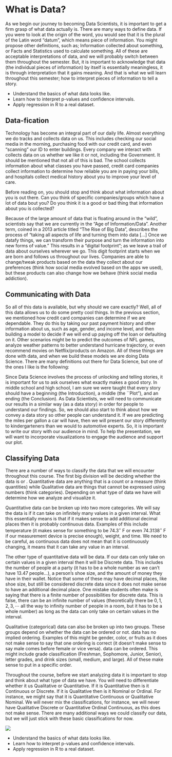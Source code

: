 # What is Data?

As we begin our journey to becoming Data Scientists, it is important to get a firm grasp of what data actually is. There are many ways to define data. If you were to look at the origin of the word, you would see that it is the plural of the Latin word "datum", which means piece of information. You might propose other definitions, such as; Information collected about something, or Facts and Statistics used to calculate something. All of these are acceptable interpretations of data, and we will probably switch between them throughout the semester. But, it is important to acknowledge that data (the individual pieces of information) by itself is essentially meaningless, it is through interpretation that it gains meaning. And that is what we will learn throughout this semester; how to interpret pieces of information to tell a story.

<div class="learning-goals">

  - Understand the basics of what data looks like.
  - Learn how to interpret p-values and confidence intervals.
  - Apply regression in R to a real dataset.
</div>

## Data-fication

Technology has become an integral part of our daily life. Almost everything we do tracks and collects data on us. This includes checking our social media in the morning, purchasing food with our credit card, and even "scanning" our ID to enter buildings. Every company we interact with collects data on us whether we like it or not, including the Government. It should be mentioned that not all of this is bad. The school collects information about what classes you have passed, credit card companies collect information to determine how reliable you are in paying your bills, and hospitals collect medical history about you to improve your level of care.

Before reading on, you should stop and think about what information about you is out there. Can you think of specific companies/groups which have a lot of data bout you? Do you think it is a good or bad thing that information about you is collected?

Because of the large amount of data that is floating around in the "wild", scientists say that we are currently in the "Age of Information/Data". Another term, coined in a 2013 article titled "The Rise of Big Data", describes the process of "taking all aspects of life and turning them into data \[$\dots$\] Once we datafy things, we can transform their purpose and turn the information into new forms of value." This results in a “digital footprint”; as we leave a trail of data about ourselves wherever we go. This digit footprint starts when we are born and follows us throughout our lives. Companies are able to change/tweak products based on the data they collect about our preferences (think how social media evolved based on the apps we used), but these products can also change how we behave (think social media addiction).

## Communicating with Data

So all of this data is available, but why should we care exactly? Well, all of this data allows us to do some pretty cool things. In the previous section, we mentioned how credit card companies can determine if we are dependable. They do this by taking our past payment history and other information about us, such as age, gender, and income level, and then building a model to decide if we will end up paying off the loan or defaulting on it. Other scenarios might be to predict the outcomes of NFL games, analyze weather patterns to better understand hurricane trajectory, or even recommend movies on Netflix/products on Amazon. All of these things are done with data, and when we build these models we are doing Data Science. There are many definitions out there for Data Science, but one of the ones I like is the following: \textbf{Data Science unlocks hidden stories within vast amounts of data, paving the way for innovations that transform industries and improve lives.}

Since Data Science involves the process of unlocking and telling stories, it is important for us to ask ourselves what exactly makes a good story. In middle school and high school, I am sure we were taught that every story should have a beginning (the Introduction), a middle (the \`\`Plot"), and an ending (the Conclusion). As Data Scientists, we will need to communicate our results in a similar way (as a data story) in order for people to understand our findings. So, we should also start to think about how we convey a data story so other people can understand it. If we are predicting the miles per gallon a car will have, then we will present our story differently to kindergarteners than we would to automotive experts. So, it is important to write our story with our audience in mind. To help the presentation, we will want to incorporate visualizations to engage the audience and support our plot.

## Classifying Data

There are a number of ways to classify the data that we will encounter throughout this course. The first big division will be deciding whether the data is \textbf{Quantitative} or \textbf{Qualitative}. Quantitative data are anything that is a count or a measure (think quantities) while Qualitative data are things that cannot be expressed using numbers (think categories). Depending on what type of data we have will determine how we analyze and visualize it.

Quantitative data can be broken up into two more categories. We will say the data is \textbf{Continuous} if it can take on infinitely many values in a given interval. What this essentially means is that if it makes sense to add additional decimal places then it is probably continuous data. Examples of this include temperature (it makes sense for something to be 74.3$^\circ$ F or even 74.3138$^\circ$ F if our measurement device is precise enough), weight, and time. We need to be careful, as continuous data does not mean that it is continuously changing, it means that it can take any value in an interval.

The other type of quantitative data will be \textbf{Discrete} data. If our data can only take on certain values in a given interval then it will be Discrete data. This includes the number of people at a party (it has to be a whole number as we can't have 13.47 people...), a person's shoe size, and the amount of money they have in their wallet. Notice that some of these may have decimal places, like shoe size, but still be considered discrete data since it does not make sense to have an additional decimal place. One mistake students often make is saying that there is a finite number of possibilities for discrete data. This is false, there can be an infinite number of values (theoretically there be $0, 1, 2, 3, \cdots$ all the way to infinity number of people in a room, but it has to be a whole number) as long as the data can only take on certain values in the interval.

Qualitative (categorical) data can also be broken up into two groups. These groups depend on whether the data can be ordered or not. \textbf{Nominal} data has no implied ordering. Examples of this might be gender, color, or fruits as it does not make sense to say that one ordering is correct (it doesn't make sense to say male comes before female or vice versa). \textbf{Ordinal} data can be ordered. This might include grade classification (Freshman, Sophomore, Junior, Senior), letter grades, and drink sizes (small, medium, and large). All of these make sense to put in a specific order.

Throughout the course, before we start analyzing data it is important to stop and think about what type of data we have. You will need to differentiate whether it us Qualitative or Quantitative. If it is Quantitative then is it Continuous or Discrete. If it is Qualitative then is it Nominal or Ordinal. For instance, we might say that it is Quantitative Continuous or Qualitative Nominal. We will never mix the classifications, for instance, we will never have Qualitative Discrete or Quantitative Ordinal Continuous, as this does not make sense. There are many additional ways we could classify our data, but we will just stick with these basic classifications for now.

![](images/L1-Data-Decision-Tree.jpg){fig-align="center"}

<div class="practice-it">

  - Understand the basics of what data looks like.
  - Learn how to interpret p-values and confidence intervals.
  - Apply regression in R to a real dataset.
</div>
